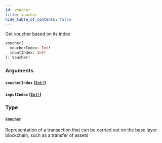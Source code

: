 ```yaml
---
id: voucher
title: voucher
hide_table_of_contents: false
---
```



Get voucher based on its index

```graphql
voucher(
  voucherIndex: Int!
  inputIndex: Int!
): Voucher!
```


### Arguments

#### `voucherIndex` ([`Int!`](../../scalars/int))




#### `inputIndex` ([`Int!`](../../scalars/int))




### Type

#### [`Voucher`](../../objects/voucher)

Representation of a transaction that can be carried out on the base layer blockchain, such as a transfer of assets
